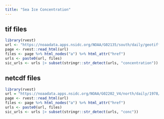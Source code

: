 ```yaml
---
title: "Sea Ice Concentration"
---
```


## tif files

```r
library(rvest)
url <- "https://noaadata.apps.nsidc.org/NOAA/G02135/south/daily/geotiff/2023/05_May/"
page <- rvest::read_html(url)
files <- page %>% html_nodes("a") %>% html_attr("href")
urls <- paste0(url, files)
sic_urls <- urls |> subset(stringr::str_detect(urls, "concentration"))
```

## netcdf files

```r
library(rvest)
url = "https://noaadata.apps.nsidc.org/NOAA/G02202_V4/north/daily/1978/"
page <- rvest::read_html(url)
files <- page %>% html_nodes("a") %>% html_attr("href")
urls <- paste0(url, files)
sic_urls <- urls |> subset(stringr::str_detect(urls, "conc"))
```
